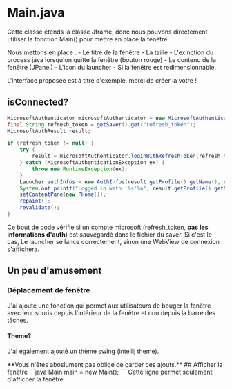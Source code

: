 
# Main.java

Cette classe étends la classe Jframe, donc nous pouvons directement utiliser la fonction Main() pour mettre en place la fenêtre. 

Nous mettons en place :
    - Le titre de la fenêtre
    - La taille
    - L'exinction du process java lorsqu'on quitte la fenêtre (bouton rouge)
    - Le contenu de la fenêtre (JPanel)
    - L'icon du launcher
    - Si la fenêtre est redimensionnable.

<Callout type="error" emoji="⚠️">
  L'interface proposée est à titre d'exemple, merci de créer la votre ! 
</Callout>

## isConnected?
```java
MicrosoftAuthenticator microsoftAuthenticator = new MicrosoftAuthenticator();
final String refresh_token = getSaver().get("refresh_token");
MicrosoftAuthResult result;

if (refresh_token != null) {
    try {
        result = microsoftAuthenticator.loginWithRefreshToken(refresh_token);
    } catch (MicrosoftAuthenticationException ex) {
        throw new RuntimeException(ex);
    }
    Launcher.authInfos = new AuthInfos(result.getProfile().getName(), result.getAccessToken(), result.getProfile().getId());
    System.out.printf("Logged in with '%s'%n", result.getProfile().getName());
    setContentPane(new PHome());
    repaint();
    revalidate();
}
```
        

Ce bout de code vérifie si un compte microsoft (refresh_token, **pas les informations d'auth**) est sauvegardé dans le fichier du saver. Si c'est le cas, Le launcher se lance correctement, sinon une WebView de connexion s'affichera.

## Un peu d'amusement 
### Déplacement de fenêtre
J'ai ajouté une fonction qui permet aux utilisateurs de bouger la fenêtre avec leur souris depuis l'intérieur de la fenêtre et non depuis la barre des tâches.

#### Theme?
J'ai également ajouté un thème swing (intellij theme).


<Callout type="information" emoji="🛠">
  **Vous n'êtes aboslument pas obligé de garder ces ajouts.**
</Callout>
## Afficher la fenêtre
```java
Main main = new Main();
```
Cette ligne permet seulement d'afficher la fenêtre.


